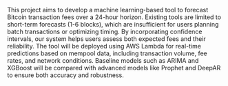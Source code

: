 This project aims to develop a machine learning-based tool to forecast Bitcoin transaction fees over a 24-hour horizon. Existing tools are limited to short-term forecasts (1-6 blocks), which are insufficient for users planning batch transactions or optimizing timing. By incorporating confidence intervals, our system helps users assess both expected fees and their reliability. The tool will be deployed using AWS Lambda for real-time predictions based on mempool data, including transaction volume, fee rates, and network conditions. Baseline models such as ARIMA and XGBoost will be compared with advanced models like Prophet and DeepAR to ensure both accuracy and robustness.
